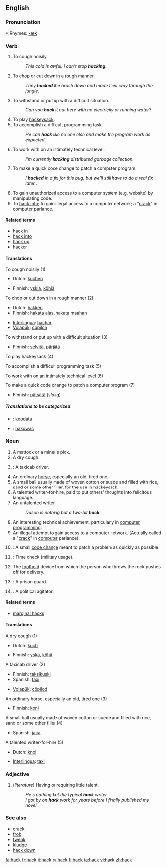 {{see|häck}}
==English==

===Pronunciation===
*:Rhymes: [[Rhymes:English:-æk|-æk]]

===Verb===
{{en-verb}}

# To cough noisily.
#: ''This cold is awful. I can't stop '''hacking'''.''
# To chop or cut down in a rough manner.
#: ''They '''hacked''' the brush down and made their way through the jungle.''
# To withstand or put up with a difficult situation.
#: ''Can you '''hack''' it out here with no electricity or running water?''
# To play [[hackeysack]].
# To accomplish a difficult programming task.
#: ''He can '''hack''' like no one else and make the program work as expected.''
# To work with on an intimately technical level.
#: ''I'm currently '''hacking''' distributed garbage collection.''
# To make a quick code change to patch a computer program.
#: ''I '''hacked''' in a fix for this bug, but we'll still have to do a real fix later.''.
# To gain unauthorized access to a computer system (e.g. website) by manipulating code.
# To [[hack into]]; to gain illegal access to a computer network; a "[[crack]]" in computer parlance.

====Related terms====
*[[hack in]]
*[[hack into]]
*[[hack up]]
*[[hacker]]

====Translations====
;To cough noisily (1)
{{top}}
*Dutch: [[kuchen]]
{{mid}}
*Finnish: [[yskiä]], [[köhiä]]
{{bottom}}

;To chop or cut down in a rough manner (2)
{{top}}
*Dutch: [[hakken]]
*Finnish: [[hakata#Finnish|hakata]] [[alas]], [[hakata#Finnish|hakata]] [[maa#Finnish|maahan]]
{{mid}}
*[[Interlingua]]: [[hachar]]
*[[Volapük]]: [[cöpilön]]
{{bottom}}

;To withstand or put up with a difficult situation (3)
{{top}}
*Finnish: [[selvitä]], [[pärjätä]]
{{mid}}
{{bottom}}

;To play hackeysack (4)
{{top}}
{{mid}}
{{bottom}}

;To accomplish a difficult programming task (5)
{{top}}
{{mid}}
{{bottom}}

;To work with on an intimately technical level (6)
{{top}}
{{mid}}
{{bottom}}

;To make a quick code change to patch a computer program (7)
{{top}}
*Finnish: [[pätsätä]] (''slang'')
{{mid}}
{{bottom}}

=====Translations to be categorized=====
{{checktrans}}
{{top}}
*{{ttbc|Finnish}}: [[koodata]]
{{mid}}
*{{ttbc|Polish}}: [[hakować]]
{{bottom}}

===Noun===
{{en-noun}}

# A mattock or a miner's pick.  <!-- Concise Oxford Dictionary -->
# A dry cough.
# {{slang}}: A taxicab driver.
# An ordinary [[horse]], especially an old, tired one.
# A small ball usually made of woven cotton or suede and filled with rice, sand or some other filler, for the use in [[hackeysack]].
# A talented writer-for-hire, paid to put others' thoughts into felicitous language.
# An untalented writer.
#: ''Dason is nothing but a two-bit '''hack'''.''
# An interesting technical achievement, particularly in [[computer programming]].
# An illegal attempt to gain access to a computer network. (Actually called a "[[crack]]" in [[computer]] parlance).
# {{computing}}: A small [[code change]] meant to patch a problem as quickly as possible.
# {{slang}}: Time check (military usage).
# {{curling}} The [[foothold]] device from which the person who throws the rock pushes off for delivery.
# {{slang}}: A prison guard.
# {{politics}}: A political agitator.  
      <!-- This expression was used alot in student politics in the 1980s.  I'm not sure if it is still
           used much.  publunch
      --> 

====Related terms====
*[[marginal hacks]]

====Translations====
;A dry cough (1)
{{top}}
*Dutch: [[kuch]] {{m}}
{{mid}}
*Finnish: [[yskä]], [[köhä]]
{{bottom}}

;A taxicab driver (2)
{{top}}
*Finnish: [[taksikuski]]
*Spanish: [[taxi]]
{{mid}}
*[[Volapük]]: [[cöpilod]]
{{bottom}}

;An ordinary horse, especially an old, tired one (3)
{{top}}
*Finnish: [[koni#Finnish|koni]]
{{mid}}
{{bottom}}

;A small ball usually made of woven cotton or suede and filled with rice, sand or some other filler (4)
{{top}}
{{mid}}
*Spanish: [[jaca]]
{{bottom}}

;A talented writer-for-hire (5)
{{top}}
*Dutch: [[knol]]
{{mid}}
*[[Interlingua]]: [[taxi]]
{{bottom}}

===Adjective===
{{en-adj|-}}

# (''literature'') Having or requiring little talent.
#: ''He's nothing but the typical '''hack''' writer.''
#: ''I got by on '''hack''' work for years before I finally published my novel.''

===See also===
*[[crack]]
*[[frob]]
*[[tweak]]
*[[kludge]]
*[[hack down]]

[[fa:hack]]
[[fr:hack]]
[[it:hack]]
[[ru:hack]]
[[fi:hack]]
[[ta:hack]]
[[vi:hack]]
[[zh:hack]]